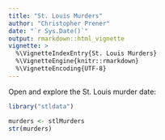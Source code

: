 ```yaml
---
title: "St. Louis Murders"
author: "Christopher Prener"
date: "`r Sys.Date()`"
output: rmarkdown::html_vignette
vignette: >
  %\VignetteIndexEntry{St. Louis Murders}
  %\VignetteEngine{knitr::rmarkdown}
  %\VignetteEncoding{UTF-8}
---
```


Open and explore the St. Louis murder date:

```r
library("stldata")

murders <- stlMurders
str(murders)
```

